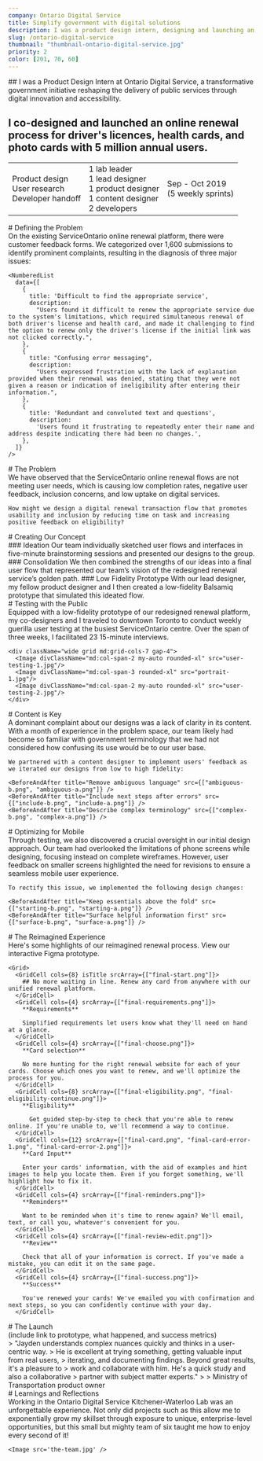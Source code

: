 ```yaml
---
company: Ontario Digital Service
title: Simplify government with digital solutions
description: I was a product design intern, designing and launching an online renewal process for driver's licences and health cards with 5 million annual users.
slug: /ontario-digital-service
thumbnail: "thumbnail-ontario-digital-service.jpg"
priority: 2
color: [201, 70, 60]
---
```


<Intro>
  ## I was a Product Design Intern at <AutoLink to="https://www.ontario.ca/page/ontario-digital-service">Ontario Digital Service</AutoLink>, a transformative government initiative reshaping the delivery of public services through digital innovation and accessibility.

  ## I co-designed and launched an online renewal process for driver's licences, health cards, and photo cards with 5 million annual users.

  <Table>
    <td>
      Product design<br />
      User research<br/>
      Developer handoff
    </td>
    <td>
      1 lab leader<br/>
      1 lead designer<br/>
      1 product designer<br/>
      1 content designer<br/>
      2 developers
    </td>
    <td>
      Sep - Oct 2019<br />
      (5 weekly sprints)
    </td>
  </Table>
</Intro>

<section>
  # Defining the Problem

  <section>
    On the existing ServiceOntario online renewal platform, there were customer feedback forms. We categorized over 1,600 submissions to identify prominent complaints, resulting in the diagnosis of three major issues:

    <NumberedList
      data={[
        {
          title: 'Difficult to find the appropriate service',
          description:
            "Users found it difficult to renew the appropriate service due to the system's limitations, which required simultaneous renewal of both driver's license and health card, and made it challenging to find the option to renew only the driver's license if the initial link was not clicked correctly.",
        },
        {
          title: "Confusing error messaging",
          description:
            "Users expressed frustration with the lack of explanation provided when their renewal was denied, stating that they were not given a reason or indication of ineligibility after entering their  information.",
        },
        {
          title: 'Redundant and convoluted text and questions',
          description:
            'Users found it frustrating to repeatedly enter their name and address despite indicating there had been no changes.',
        },
      ]}
    />
  </section>
</section>

<section>
  # The Problem

  <section>
    We have observed that the ServiceOntario online renewal flows are not meeting user needs, which is causing low completion rates, negative user feedback, inclusion concerns, and low uptake on digital services.

    How might we design a digital renewal transaction flow that promotes usability and inclusion by reducing time on task and increasing positive feedback on eligibility?
  </section>
</section>

<section>
  # Creating Our Concept

  <section>
    <SideBySide src="process-ideation.png" maxWidth={1440}>
      ### Ideation
      Our team individually sketched user flows and interfaces in five-minute brainstorming sessions and presented our designs to the group.
    </SideBySide>
    <SideBySide src="process-consolidate.jpg" mediaOnRight maxWidth={1440}>
      ### Consolidation
      We then combined the strengths of our ideas into a final user flow that represented our team’s vision of the redesigned renewal service’s golden path.
    </SideBySide>
    <SideBySide src="process-lowfi.png" maxWidth={1440}>
      ### Low Fidelity Prototype
      With our lead designer, my fellow product designer and I then created a low-fidelity Balsamiq prototype that simulated this ideated flow.
    </SideBySide>
  </section>
</section>

<section>
  # Testing with the Public

  <section>
    Equipped with a low-fidelity prototype of our redesigned renewal platform, my co-designers and I traveled to downtown Toronto to conduct weekly guerilla user testing at the busiest ServiceOntario centre. Over the span of three weeks, I facilitated 23 15-minute interviews.

    <div className="wide grid md:grid-cols-7 gap-4">
      <Image divClassName="md:col-span-2 my-auto rounded-xl" src="user-testing-1.jpg"/>
      <Image divClassName="md:col-span-3 rounded-xl" src="portrait-1.jpg"/>
      <Image divClassName="md:col-span-2 my-auto rounded-xl" src="user-testing-2.jpg"/>
    </div>
  </section>
</section>

<section>
  # Content is Key

  <section>
    A dominant complaint about our designs was a lack of clarity in its content. With a month of experience in the problem space, our team likely had become so familiar with government terminology that we had not considered how confusing its use would be to our user base.

    We partnered with a content designer to implement users' feedback as we iterated our designs from low to high fidelity:

    <BeforeAndAfter title="Remove ambiguous language" src={["ambiguous-b.png", "ambiguous-a.png"]} />
    <BeforeAndAfter title="Include next steps after errors" src={["include-b.png", "include-a.png"]} />
    <BeforeAndAfter title="Describe complex terminology" src={["complex-b.png", "complex-a.png"]} />
  </section>
</section>

<section>
  # Optimizing for Mobile

  <section>
    Through testing, we also discovered a crucial oversight in our initial design approach. Our team had overlooked the limitations of phone screens while designing, focusing instead on complete wireframes. However, user feedback on smaller screens highlighted the need for revisions to ensure a seamless mobile user experience.

    To rectify this issue, we implemented the following design changes:

    <BeforeAndAfter title="Keep essentials above the fold" src={["starting-b.png", "starting-a.png"]} />
    <BeforeAndAfter title="Surface helpful information first" src={["surface-b.png", "surface-a.png"]} />
  </section>
</section>

<section>
  # The Reimagined Experience

  <section>
    Here's some highlights of our reimagined renewal process. <AutoLink to="https://www.figma.com/proto/1Ow2TgwYiF9wWjoaaHUmXr/ServiceOntario-Renewals?chrome=DOCUMENTATION&embed_host=share&kind=&node-id=309-7205&scaling=scale-down&viewport=254%2C147%2C0.015625">View our interactive Figma prototype.</AutoLink>

    <Grid>
      <GridCell cols={8} isTitle srcArray={["final-start.png"]}>
        ## No more waiting in line. Renew any card from anywhere with our unified renewal platform.
      </GridCell>
      <GridCell cols={4} srcArray={["final-requirements.png"]}>
        **Requirements**

        Simplified requirements let users know what they'll need on hand at a glance.
      </GridCell>
      <GridCell cols={4} srcArray={["final-choose.png"]}>
        **Card selection**

        No more hunting for the right renewal website for each of your cards. Choose which ones you want to renew, and we'll optimize the process for you.
      </GridCell>
      <GridCell cols={8} srcArray={["final-eligibility.png", "final-eligibility-continue.png"]}>
        **Eligibility**

          Get guided step-by-step to check that you're able to renew online. If you're unable to, we'll recommend a way to continue.
      </GridCell>
      <GridCell cols={12} srcArray={["final-card.png", "final-card-error-1.png", "final-card-error-2.png"]}>
        **Card Input**

        Enter your cards' information, with the aid of examples and hint images to help you locate them. Even if you forget something, we'll highlight how to fix it.
      </GridCell>
      <GridCell cols={4} srcArray={["final-reminders.png"]}>
        **Reminders**

        Want to be reminded when it's time to renew again? We'll email, text, or call you, whatever's convenient for you.
      </GridCell>
      <GridCell cols={4} srcArray={["final-review-edit.png"]}>
        **Review**

        Check that all of your information is correct. If you've made a mistake, you can edit it on the same page.
      </GridCell>
      <GridCell cols={4} srcArray={["final-success.png"]}>
        **Success**

        You've renewed your cards! We've emailed you with confirmation and next steps, so you can confidently continue with your day.
      </GridCell>
  </Grid>
  </section>
</section>

<section>
  # The Launch

  <section>
    (include link to prototype, what happened, and success metrics)
  </section>

  <section>
    > "Jayden understands complex nuances quickly and thinks in a user-centric way.
    > He is excellent at trying something, getting valuable input from real users,
    > iterating, and documenting findings. Beyond great results, it's a pleasure to
    > work and collaborate with him. He's a quick study and also a collaborative
    > partner with subject matter experts."
    >
    > Ministry of Transportation product owner
  </section>
</section>

<section>
  # Learnings and Reflections

  <section>
    <NumberedList
      data={[
        {
          title: 'Talk to users directly',
          description:
            "No matter how confident I felt in my assumptions about the problem space, that's all they were - assumptions. This project reinforced my belief in the importance of user feedback to ensure that our prototype met real-world expectations and needs.",
        },
        {
          title: 'Be comfortable with being uncomfortable',
          description:
            'Despite my extroversion, I remember how uncomfortable I was during our first guerilla user testing session. However, once I approached that first stranger and successfully conducted an interview, I recognized the situation as an opportunity to learn. While it will be frightening, I hope to approach future situations with a similar eagerness to explore.',
        },
        {
          title: 'Challenge my capabilities',
          description:
            'When our team was told that we had a week to create a prototype with Balsamiq, an application that I had never used before, I knew that I was up for a challenge. After experiencing rapid growth in my skillset as a result of this short time frame, I have recognized that learning thrives in difficulty.',
        },
      ]}
    />
  </section>

  <section>
    Working in the Ontario Digital Service Kitchener-Waterloo Lab was an unforgettable experience. Not only did projects such as this allow me to exponentially grow my skillset through exposure to unique, enterprise-level opportunities, but this small but mighty team of six taught me how to enjoy every second of it!

    <Image src='the-team.jpg' />
  </section>
</section>


